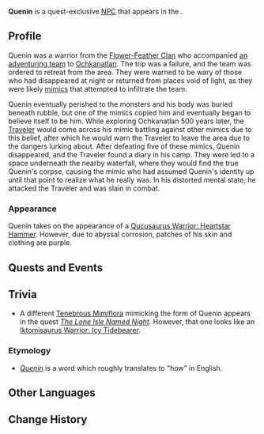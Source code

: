 {{Meta
<!-- Remove this template after adding the missing info -->
|missing_NPC_profile  = yes
<!--
|missing_NPC_idle     = yes
|missing_NPC_dialogue = yes
-->
}}
{{Character Infobox
|type             = Quest NPC
|image            = NPC Quenin.png
|realname         = <!-- Optional, if different from in-game name -->
|deceased         = Past
|region           = Natlan
|location         = Natlan
|affiliation      = Flower-Feather Clan
|title            = 

|ancestry         = <!-- Clan/family -->
|father           = 
|mother           = 
|spouse           = 
|sibling          = 
|child            = 
|relative         = 

|voiceEN          = 
|voiceCN          = 
|voiceJP          = 
|voiceKR          = 
}}
'''Quenin''' is a quest-exclusive [[NPC]] that appears in the {{Quest|Twisted Extension}}.
<!--
==Location==
{{subst:#tag:gallery|
NPC Location {{subst:#titleparts:{{subst:PAGENAME}}}}.png{{subst:!}}{{subst:#titleparts:{{subst:PAGENAME}}}}'s location
NPC Location {{subst:#titleparts:{{subst:PAGENAME}}}} Context.png{{subst:!}}Additional context
}}
-->
==Profile==
Quenin was a warrior from the [[Flower-Feather Clan]] who accompanied [[Ochkanatlan Adventure Team|an adventuring team]] to [[Ochkanatlan]]. The trip was a failure, and the team was ordered to retreat from the area. They were warned to be wary of those who had disappeared at night or returned from places void of light, as they were likely [[Tenebrous Mimesis|mimics]] that attempted to infiltrate the team.

Quenin eventually perished to the monsters and his body was buried beneath rubble, but one of the mimics copied him and eventually began to believe itself to be him. While exploring Ochkanatlan 500 years later, the [[Traveler]] would come across his mimic battling against other mimics due to this belief, after which he would warn the Traveler to leave the area due to the dangers lurking about. After defeating five of these mimics, Quenin disappeared, and the Traveler found a diary in his camp. They were led to a space underneath the nearby waterfall, where they would find the true Quenin's corpse, causing the mimic who had assumed Quenin's identity up until that point to realize what he really was. In his distorted mental state, he attacked the Traveler and was slain in combat. 

===Appearance===
Quenin takes on the appearance of a [[Qucusaurus Warrior: Heartstar Hammer]]. However, due to abyssal corrosion, patches of his skin and clothing are purple.

==Quests and Events==
{{Quests and Events}}
<!--
==Idle Quotes==
{{Dialogue Start}}
:{{DIcon|Idle}} {{Tx}}
::{{A|VO {{subst:#titleparts:{{subst:PAGENAME}}}} 01.ogg}} "{{Tx}}"
{{Dialogue End}}

==Dialogue==
{{Dialogue Start}}
:'''{{subst:#titleparts:{{subst:PAGENAME}}}}:''' 
:{{DIcon}}
{{Dialogue End}}

==Event Dialogue==
===Event Name===
{{Dialogue Start}}
:'''{{subst:#titleparts:{{subst:PAGENAME}}}}:'''
{{Dialogue End}}
-->
==Trivia ==
* A different [[Tenebrous Mimiflora]] mimicking the form of Quenin appears in the quest ''[[The Lone Isle Named Night]]''. However, that one looks like an [[Iktomisaurus Warrior: Icy Tidebearer]].
===Etymology===
*''[https://nahuatl.wired-humanities.org/content/quenin Quenin]'' is a {{w|Nahuatl}} word which roughly translates to "how" in English.

==Other Languages ==
{{Other Languages
|default_hidden = 1
|en       = Quenin
|zhs      = 夸恩因
|zhs_rm   = Kuā'ēnyīn
|zht      = 誇恩因
|zht_rm   = Kuā'ēnyīn
|ja       = クエニン
|ja_rm    = Kuenin
|ko       = 퀘닌
|es       = Quenin
|fr       = Quenin
|ru       = Кенин
|th       = Quenin
|vi       = Quenin
|de       = Quenin
|id       = Quenin
|pt       = Quenin
|tr       = Quenin
|it       = Quenin
}}

==Change History==
{{Change History|5.2}}
<!--
==References==
{{Reflist}}
-->
